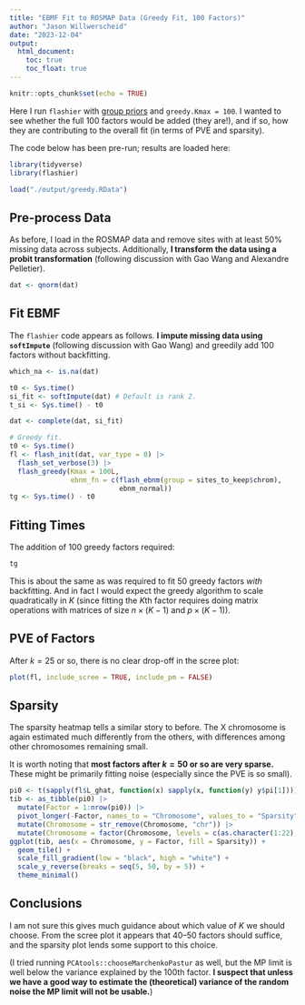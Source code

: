 ```yaml
---
title: "EBMF Fit to ROSMAP Data (Greedy Fit, 100 Factors)"
author: "Jason Willwerscheid"
date: "2023-12-04"
output: 
  html_document:
    toc: true
    toc_float: true
---
```


```r
knitr::opts_chunk$set(echo = TRUE)
```

Here I run `flashier` with [group priors](group_priors.html) and `greedy.Kmax = 100`. I wanted to see whether the full 100 factors would be added (they are!), and if so, how they are contributing to the overall fit (in terms of PVE and sparsity).

The code below has been pre-run; results are loaded here:

```r
library(tidyverse)
library(flashier)

load("./output/greedy.RData")
```

## Pre-process Data

As before, I load in the ROSMAP data and remove sites with at least 50% missing data across subjects. Additionally, **I transform the data using a probit transformation** (following discussion with Gao Wang and Alexandre Pelletier).

```r
dat <- qnorm(dat)
```


## Fit EBMF

The `flashier` code appears as follows. **I impute missing data using `softImpute`** (following discussion with Gao Wang) and greedily add 100 factors without backfitting.

```r
which_na <- is.na(dat)

t0 <- Sys.time()
si_fit <- softImpute(dat) # Default is rank 2.
t_si <- Sys.time() - t0

dat <- complete(dat, si_fit)

# Greedy fit.
t0 <- Sys.time()
fl <- flash_init(dat, var_type = 0) |>
  flash_set_verbose(3) |>
  flash_greedy(Kmax = 100L,
               ebnm_fn = c(flash_ebnm(group = sites_to_keep$chrom), 
                           ebnm_normal)) 
tg <- Sys.time() - t0
```


## Fitting Times

The addition of 100 greedy factors required:

```r
tg
```

This is about the same as was required to fit 50 greedy factors *with* backfitting. And in fact I would expect the greedy algorithm to scale quadratically in $K$ (since fitting the $K$th factor requires doing matrix operations with matrices of size $n \times (K - 1)$ and $p \times (K - 1)$).


## PVE of Factors

After $k = 25$ or so, there is no clear drop-off in the scree plot:

```r
plot(fl, include_scree = TRUE, include_pm = FALSE)
```


## Sparsity

The sparsity heatmap tells a similar story to before. The X chromosome is again estimated much differently from the others, with differences among other chromosomes remaining small. 

It is worth noting that **most factors after $k = 50$ or so are very sparse.** These might be primarily fitting noise (especially since the PVE is so small).

```r
pi0 <- t(sapply(fl$L_ghat, function(x) sapply(x, function(y) y$pi[1])))
tib <- as_tibble(pi0) |>
  mutate(Factor = 1:nrow(pi0)) |>
  pivot_longer(-Factor, names_to = "Chromosome", values_to = "Sparsity") |>
  mutate(Chromosome = str_remove(Chromosome, "chr")) |>
  mutate(Chromosome = factor(Chromosome, levels = c(as.character(1:22), "X")))
ggplot(tib, aes(x = Chromosome, y = Factor, fill = Sparsity)) + 
  geom_tile() +
  scale_fill_gradient(low = "black", high = "white") +
  scale_y_reverse(breaks = seq(5, 50, by = 5)) +
  theme_minimal()
```


## Conclusions

I am not sure this gives much guidance about which value of $K$ we should choose. From the scree plot it appears that 40--50 factors should suffice, and the sparsity plot lends some support to this choice. 

(I tried running `PCAtools::chooseMarchenkoPastur` as well, but the MP limit is well below the variance explained by the 100th factor. **I suspect that unless we have a good way to estimate the (theoretical) variance of the random noise the MP limit will not be usable.**)
